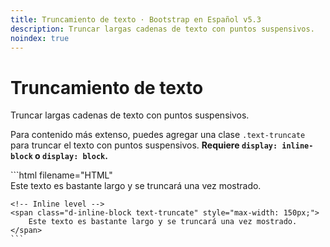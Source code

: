 ```yaml
---
title: Truncamiento de texto · Bootstrap en Español v5.3
description: Truncar largas cadenas de texto con puntos suspensivos.
noindex: true
---
```


# Truncamiento de texto

Truncar largas cadenas de texto con puntos suspensivos.

Para contenido más extenso, puedes agregar una clase `.text-truncate` para truncar el texto con puntos suspensivos. **Requiere `display: inline-block` o `display: block`.**

<DemoIframe path="/demos/bootstrap/5.3/helpers/text-truncation/index.html">
    ```html filename="HTML"
    <!-- Block level -->
    <div class="row">
        <div class="col-2 text-truncate">
            Este texto es bastante largo y se truncará una vez mostrado.
        </div>
    </div>

    <!-- Inline level -->
    <span class="d-inline-block text-truncate" style="max-width: 150px;">
        Este texto es bastante largo y se truncará una vez mostrado.
    </span>
    ```
</DemoIframe>
